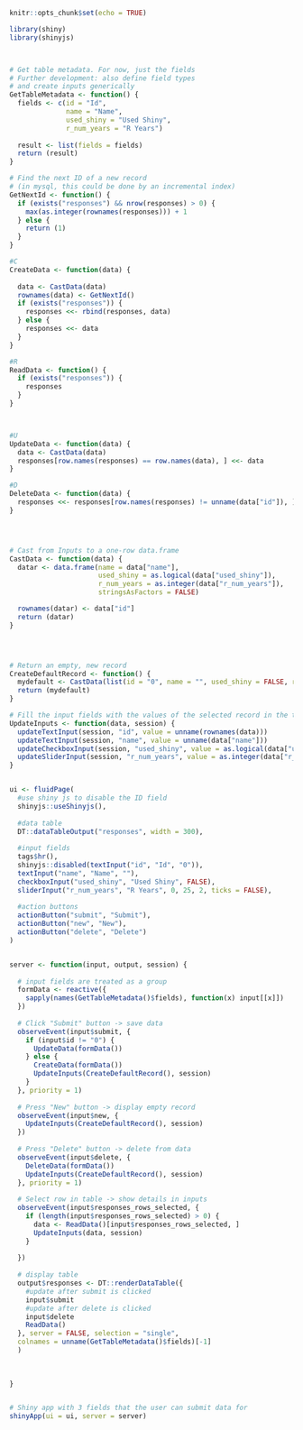
```r
knitr::opts_chunk$set(echo = TRUE)
```


```r
library(shiny)
library(shinyjs)



# Get table metadata. For now, just the fields
# Further development: also define field types
# and create inputs generically
GetTableMetadata <- function() {
  fields <- c(id = "Id", 
              name = "Name", 
              used_shiny = "Used Shiny", 
              r_num_years = "R Years")
  
  result <- list(fields = fields)
  return (result)
}

# Find the next ID of a new record
# (in mysql, this could be done by an incremental index)
GetNextId <- function() {
  if (exists("responses") && nrow(responses) > 0) {
    max(as.integer(rownames(responses))) + 1
  } else {
    return (1)
  }
}

#C
CreateData <- function(data) {
  
  data <- CastData(data)
  rownames(data) <- GetNextId()
  if (exists("responses")) {
    responses <<- rbind(responses, data)
  } else {
    responses <<- data
  }
}

#R
ReadData <- function() {
  if (exists("responses")) {
    responses
  }
}



#U
UpdateData <- function(data) {
  data <- CastData(data)
  responses[row.names(responses) == row.names(data), ] <<- data
}

#D
DeleteData <- function(data) {
  responses <<- responses[row.names(responses) != unname(data["id"]), ]
}




# Cast from Inputs to a one-row data.frame
CastData <- function(data) {
  datar <- data.frame(name = data["name"], 
                      used_shiny = as.logical(data["used_shiny"]), 
                      r_num_years = as.integer(data["r_num_years"]),
                      stringsAsFactors = FALSE)

  rownames(datar) <- data["id"]
  return (datar)
}




# Return an empty, new record
CreateDefaultRecord <- function() {
  mydefault <- CastData(list(id = "0", name = "", used_shiny = FALSE, r_num_years = 2))
  return (mydefault)
}

# Fill the input fields with the values of the selected record in the table
UpdateInputs <- function(data, session) {
  updateTextInput(session, "id", value = unname(rownames(data)))
  updateTextInput(session, "name", value = unname(data["name"]))
  updateCheckboxInput(session, "used_shiny", value = as.logical(data["used_shiny"]))
  updateSliderInput(session, "r_num_years", value = as.integer(data["r_num_years"]))
}


ui <- fluidPage(
  #use shiny js to disable the ID field
  shinyjs::useShinyjs(),
  
  #data table
  DT::dataTableOutput("responses", width = 300), 
  
  #input fields
  tags$hr(),
  shinyjs::disabled(textInput("id", "Id", "0")),
  textInput("name", "Name", ""),
  checkboxInput("used_shiny", "Used Shiny", FALSE),
  sliderInput("r_num_years", "R Years", 0, 25, 2, ticks = FALSE),
  
  #action buttons
  actionButton("submit", "Submit"),
  actionButton("new", "New"),
  actionButton("delete", "Delete")
)


server <- function(input, output, session) {
  
  # input fields are treated as a group
  formData <- reactive({
    sapply(names(GetTableMetadata()$fields), function(x) input[[x]])
  })
  
  # Click "Submit" button -> save data
  observeEvent(input$submit, {
    if (input$id != "0") {
      UpdateData(formData())
    } else {
      CreateData(formData())
      UpdateInputs(CreateDefaultRecord(), session)
    }
  }, priority = 1)
  
  # Press "New" button -> display empty record
  observeEvent(input$new, {
    UpdateInputs(CreateDefaultRecord(), session)
  })
  
  # Press "Delete" button -> delete from data
  observeEvent(input$delete, {
    DeleteData(formData())
    UpdateInputs(CreateDefaultRecord(), session)
  }, priority = 1)
  
  # Select row in table -> show details in inputs
  observeEvent(input$responses_rows_selected, {
    if (length(input$responses_rows_selected) > 0) {
      data <- ReadData()[input$responses_rows_selected, ]
      UpdateInputs(data, session)
    }
    
  })
  
  # display table
  output$responses <- DT::renderDataTable({
    #update after submit is clicked
    input$submit
    #update after delete is clicked
    input$delete
    ReadData()
  }, server = FALSE, selection = "single",
  colnames = unname(GetTableMetadata()$fields)[-1]
  )     
  
  
  
}


# Shiny app with 3 fields that the user can submit data for
shinyApp(ui = ui, server = server)

```
